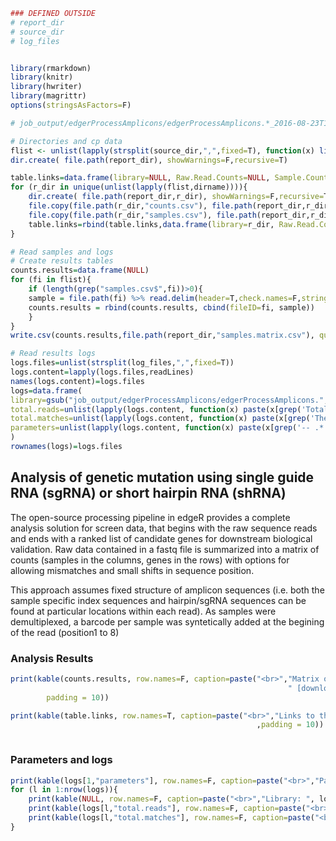 ```r
### DEFINED OUTSIDE
# report_dir
# source_dir
# log_files


library(rmarkdown)
library(knitr)
library(hwriter)
library(magrittr)
options(stringsAsFactors=F)

# job_output/edgerProcessAmplicons/edgerProcessAmplicons.*_2016-08-23T11.23.25.o

# Directories and cp data
flist <- unlist(lapply(strsplit(source_dir,",",fixed=T), function(x) list.files(x, "(samples|counts).csv$", full.names = T, recursive=F)))
dir.create( file.path(report_dir), showWarnings=F,recursive=T)

table.links=data.frame(library=NULL, Raw.Read.Counts=NULL, Sample.Counts=NULL)
for (r_dir in unique(unlist(lapply(flist,dirname)))){
    dir.create( file.path(report_dir,r_dir), showWarnings=F,recursive=T)
    file.copy(file.path(r_dir,"counts.csv"), file.path(report_dir,r_dir), overwrite = T)    
    file.copy(file.path(r_dir,"samples.csv"), file.path(report_dir,r_dir), overwrite = T)    
    table.links=rbind(table.links,data.frame(library=r_dir, Raw.Read.Counts=paste0("[counts](",file.path(r_dir,"counts.csv"),")"), Sample.Counts=paste0("[samples](",file.path(r_dir,"samples.csv"),")")))
}

# Read samples and logs
# Create results tables
counts.results=data.frame(NULL)
for (fi in flist){
    if (length(grep("samples.csv$",fi))>0){
    sample = file.path(fi) %>% read.delim(header=T,check.names=F,stringsAsFactors=F,sep=",")    
    counts.results = rbind(counts.results, cbind(fileID=fi, sample))        
    }
}
write.csv(counts.results,file.path(report_dir,"samples.matrix.csv"), quote=F,row.names=F)

# Read results logs
logs.files=unlist(strsplit(log_files,",",fixed=T))
logs.content=lapply(logs.files,readLines) 
names(logs.content)=logs.files
logs=data.frame(
library=gsub("job_output/edgerProcessAmplicons/edgerProcessAmplicons.", "logs.files", logs.files ,fixed=T),    
total.reads=unlist(lapply(logs.content, function(x) paste(x[grep('Total number of read is',x)],collapse="\n", sep=""))),
total.matches=unlist(lapply(logs.content, function(x) paste(x[grep('There are [0-9]* reads',x)],collapse="\n", sep=""))),
parameters=unlist(lapply(logs.content, function(x) paste(x[grep('-- .*',x)],collapse="\n", sep="")))
)
rownames(logs)=logs.files

```
## Analysis of genetic mutation using single guide RNA (sgRNA) or short hairpin RNA (shRNA)

The open-source processing pipeline in edgeR provides a complete analysis solution for screen data, that begins with the raw sequence reads and ends with a ranked list of candidate genes for downstream biological validation. 
Raw data contained in a fastq file is summarized into a matrix of counts (samples in the columns, genes in the rows) with options for allowing mismatches and small shifts in sequence position. 

This approach assumes fixed structure of amplicon sequences (i.e. both the sample specific index sequences and hairpin/sgRNA sequences can be found at particular locations within each read). As samples were demultiplexed, a barcode per sample was
syntetically added at the begining of the read (position1 to 8)


### Analysis Results

```r
print(kable(counts.results, row.names=F, caption=paste("<br>","Matrix of Raw Read Counts per library",  
                                                              " [download full table](samples.matrix.csv)",sep=""), 
        padding = 10))        
```

```r
print(kable(table.links, row.names=T, caption=paste("<br>","Links to the Matrix of Raw Read Counts and Total barcode counts per library")                                                     
                                                       ,padding = 10))        
        
```

### Parameters and logs

```r
print(kable(logs[1,"parameters"], row.names=F, caption=paste("<br>","Parameters"),padding = 10))
for (l in 1:nrow(logs)){    
    print(kable(NULL, row.names=F, caption=paste("<br>","Library: ", logs.files[l]),padding = 20))
    print(kable(logs[l,"total.reads"], row.names=F, caption=paste("<br>","Total number of reads"),padding = 10))
    print(kable(logs[l,"total.matches"], row.names=F, caption=paste("<br>","Total number of matches"),padding = 10))
}    
```
